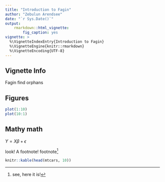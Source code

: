 ```yaml
---
title: "Introduction to Fagin"
author: "Zebulun Arendsee"
date: "`r Sys.Date()`"
output:
    rmarkdown::html_vignette:
        fig_caption: yes
vignette: >
  %\VignetteIndexEntry{Introduction to Fagin}
  %\VignetteEngine{knitr::rmarkdown}
  %\VignetteEncoding{UTF-8}
---
```


## Vignette Info

Fagin find orphans

## Figures

```r
plot(1:10)
plot(10:1)
```

## Mathy math

$Y = X\beta + \epsilon$

look! A footnote! footnote^[see, here it is!]


```r
knitr::kable(head(mtcars, 10))
```
